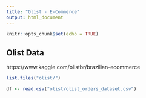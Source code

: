 ```yaml
---
title: "Olist - E-Commerce"
output: html_document
---
```


```r
knitr::opts_chunk$set(echo = TRUE)
```

## Olist Data

https://www.kaggle.com/olistbr/brazilian-ecommerce


```r
list.files("olist/")

```

```r
df <- read.csv("olist/olist_orders_dataset.csv")
```